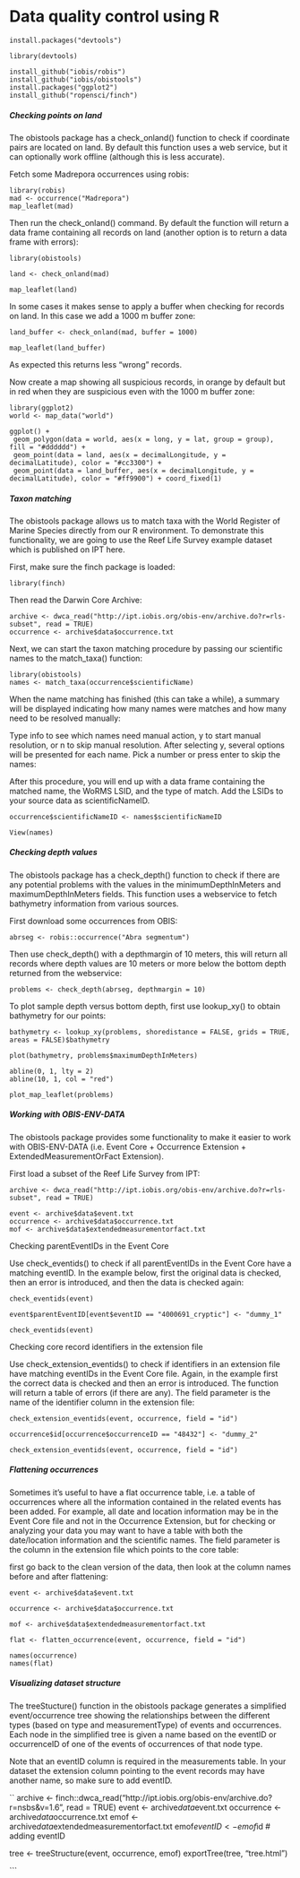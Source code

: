 # Data quality control using R
<!-- source: https://obis.org/manual/processing/-->
```
install.packages("devtools")

library(devtools)

install_github("iobis/robis")
install_github("iobis/obistools")
install.packages("ggplot2")
install_github("ropensci/finch")

```

##### Checking points on land

The obistools package has a check_onland() function to check if coordinate pairs are located on land. By default this function uses a web service, but it can optionally work offline (although this is less accurate).

Fetch some Madrepora occurrences using robis:

```
library(robis)
mad <- occurrence("Madrepora")
map_leaflet(mad)
```
Then run the check_onland() command. By default the function will return a data frame containing all records on land (another option is to return a data frame with errors):
```
library(obistools)

land <- check_onland(mad)

map_leaflet(land)
```
In some cases it makes sense to apply a buffer when checking for records on land. In this case we add a 1000 m buffer zone:

```
land_buffer <- check_onland(mad, buffer = 1000)

map_leaflet(land_buffer)
```

As expected this returns less “wrong” records.

Now create a map showing all suspicious records, in orange by default but in red when they are suspicious even with the 1000 m buffer zone:
```
library(ggplot2)
world <- map_data("world")

ggplot() +
 geom_polygon(data = world, aes(x = long, y = lat, group = group), fill = "#dddddd") +
 geom_point(data = land, aes(x = decimalLongitude, y = decimalLatitude), color = "#cc3300") +
 geom_point(data = land_buffer, aes(x = decimalLongitude, y = decimalLatitude), color = "#ff9900") + coord_fixed(1)
``` 

##### Taxon matching

The obistools package allows us to match taxa with the World Register of Marine Species directly from our R environment. To demonstrate this functionality, we are going to use the Reef Life Survey example dataset which is published on IPT here.

First, make sure the finch package is loaded:

```
library(finch)
```

Then read the Darwin Core Archive:
```
archive <- dwca_read("http://ipt.iobis.org/obis-env/archive.do?r=rls-subset", read = TRUE) 
occurrence <- archive$data$occurrence.txt
```
Next, we can start the taxon matching procedure by passing our scientific names to the match_taxa() function:

```
library(obistools)
names <- match_taxa(occurrence$scientificName)
```

When the name matching has finished (this can take a while), a summary will be displayed indicating how many names were matches and how many need to be resolved manually:

Type info to see which names need manual action, y to start manual resolution, or n to skip manual resolution. After selecting y, several options will be presented for each name. Pick a number or press enter to skip the names:

After this procedure, you will end up with a data frame containing the matched name, the WoRMS LSID, and the type of match. Add the LSIDs to your source data as scientificNameID.

```
occurrence$scientificNameID <- names$scientificNameID

View(names)

```

##### Checking depth values

The obistools package has a check_depth() function to check if there are any potential problems with the values in the minimumDepthInMeters and maximumDepthInMeters fields. This function uses a webservice to fetch bathymetry information from various sources.

First download some occurrences from OBIS:
```
abrseg <- robis::occurrence("Abra segmentum")

```

Then use check_depth() with a depthmargin of 10 meters, this will return all records where depth values are 10 meters or more below the bottom depth returned from the webservice:

```
problems <- check_depth(abrseg, depthmargin = 10)

```
To plot sample depth versus bottom depth, first use lookup_xy() to obtain bathymetry for our points:

```
bathymetry <- lookup_xy(problems, shoredistance = FALSE, grids = TRUE, areas = FALSE)$bathymetry

plot(bathymetry, problems$maximumDepthInMeters)

abline(0, 1, lty = 2)
abline(10, 1, col = "red")

plot_map_leaflet(problems)

```

##### Working with OBIS-ENV-DATA

The obistools package provides some functionality to make it easier to work with OBIS-ENV-DATA (i.e. Event Core + Occurrence Extension + ExtendedMeasurementOrFact Extension).

First load a subset of the Reef Life Survey from IPT:

```
archive <- dwca_read("http://ipt.iobis.org/obis-env/archive.do?r=rls-subset", read = TRUE)

event <- archive$data$event.txt
occurrence <- archive$data$occurrence.txt
mof <- archive$data$extendedmeasurementorfact.txt

```

Checking parentEventIDs in the Event Core

Use check_eventids() to check if all parentEventIDs in the Event Core have a matching eventID. In the example below, first the original data is checked, then an error is introduced, and then the data is checked again:

```
check_eventids(event)

event$parentEventID[event$eventID == "4000691_cryptic"] <- "dummy_1"

check_eventids(event)

```

Checking core record identifiers in the extension file

Use check_extension_eventids() to check if identifiers in an extension file have matching eventIDs in the Event Core file. Again, in the example first the correct data is checked and then an error is introduced. The function will return a table of errors (if there are any). The field parameter is the name of the identifier column in the extension file:

```
check_extension_eventids(event, occurrence, field = "id")

occurrence$id[occurrence$occurrenceID == "48432"] <- "dummy_2"

check_extension_eventids(event, occurrence, field = "id")

```

##### Flattening occurrences

Sometimes it’s useful to have a flat occurrence table, i.e. a table of occurrences where all the information contained in the related events has been added. For example, all date and location information may be in the Event Core file and not in the Occurrence Extension, but for checking or analyzing your data you may want to have a table with both the date/location information and the scientific names. The field parameter is the column in the extension file which points to the core table:

 first go back to the clean version of the data, then look at the column names before and after flattening:


```
event <- archive$data$event.txt

occurrence <- archive$data$occurrence.txt

mof <- archive$data$extendedmeasurementorfact.txt

flat <- flatten_occurrence(event, occurrence, field = "id")

names(occurrence)
names(flat)

```

##### Visualizing dataset structure

The treeStucture() function in the obistools package generates a simplified event/occurrence tree showing the relationships between the different types (based on type and measurementType) of events and occurrences. Each node in the simplified tree is given a name based on the eventID or occurrenceID of one of the events of occurrences of that node type.

Note that an eventID column is required in the measurements table. In your dataset the extension column pointing to the event records may have another name, so make sure to add eventID.

``
archive <- finch::dwca_read("http://ipt.iobis.org/obis-env/archive.do?r=nsbs&v=1.6", read = TRUE)
event <- archive$data$event.txt
occurrence <- archive$data$occurrence.txt
emof <- archive$data$extendedmeasurementorfact.txt
emof$eventID <- emof$id # adding eventID

tree <- treeStructure(event, occurrence, emof)
exportTree(tree, "tree.html")

```